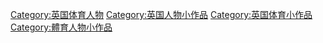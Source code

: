{{WPSS-cat}}
{{Hidden category}}

[[Category:英国体育人物|Category:英国体育人物]]
[[Category:英国人物小作品|Category:英国人物小作品]]
[[Category:英国体育小作品|Category:英国体育小作品]]
[[Category:體育人物小作品|Category:體育人物小作品]]